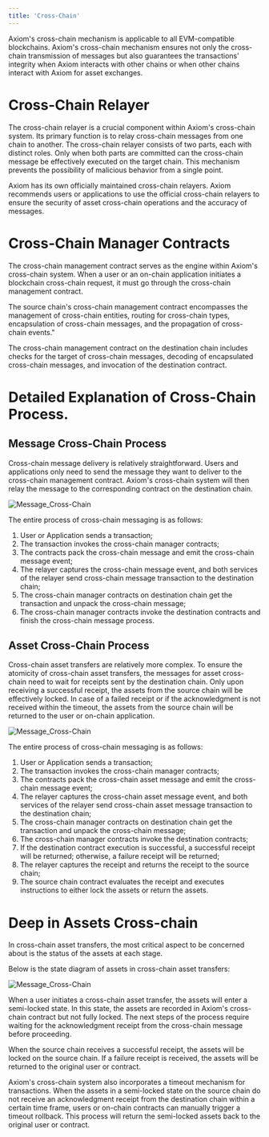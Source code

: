 ```yaml
---
title: 'Cross-Chain'
---
```


Axiom's cross-chain mechanism is applicable to all EVM-compatible blockchains. Axiom's cross-chain mechanism ensures not only the cross-chain transmission of messages but also guarantees the transactions' integrity when Axiom interacts with other chains or when other chains interact with Axiom for asset exchanges.

# Cross-Chain Relayer

The cross-chain relayer is a crucial component within Axiom's cross-chain system. Its primary function is to relay cross-chain messages from one chain to another. The cross-chain relayer consists of two parts, each with distinct roles. Only when both parts are committed can the cross-chain message be effectively executed on the target chain. This mechanism prevents the possibility of malicious behavior from a single point.

Axiom has its own officially maintained cross-chain relayers. Axiom recommends users or applications to use the official cross-chain relayers to ensure the security of asset cross-chain operations and the accuracy of messages.

# Cross-Chain Manager Contracts

The cross-chain management contract serves as the engine within Axiom's cross-chain system. When a user or an on-chain application initiates a blockchain cross-chain request, it must go through the cross-chain management contract.

The source chain's cross-chain management contract encompasses the management of cross-chain entities, routing for cross-chain types, encapsulation of cross-chain messages, and the propagation of cross-chain events."

The cross-chain management contract on the destination chain includes checks for the target of cross-chain messages, decoding of encapsulated cross-chain messages, and invocation of the destination contract.

# Detailed Explanation of Cross-Chain Process.

## Message Cross-Chain Process

Cross-chain message delivery is relatively straightforward. Users and applications only need to send the message they want to deliver to the cross-chain management contract. Axiom's cross-chain system will then relay the message to the corresponding contract on the destination chain.

![Message_Cross-Chain](../../images/message_cross_chain_en.png)

The entire process of cross-chain messaging is as follows:

1. User or Application sends a transaction;
2. The transaction invokes the cross-chain manager contracts;
3. The contracts pack the cross-chain message and emit the cross-chain message event;
4. The relayer captures the cross-chain message event, and both services of the relayer send cross-chain message transaction to the destination chain;
5. The cross-chain manager contracts on destination chain get the transaction and unpack the cross-chain message;
6. The cross-chain manager contracts invoke the destination contracts and finish the cross-chain message process.

## Asset Cross-Chain Process

Cross-chain asset transfers are relatively more complex. To ensure the atomicity of cross-chain asset transfers, the messages for asset cross-chain need to wait for receipts sent by the destination chain. Only upon receiving a successful receipt, the assets from the source chain will be effectively locked. In case of a failed receipt or if the acknowledgment is not received within the timeout, the assets from the source chain will be returned to the user or on-chain application.

![Message_Cross-Chain](../../images/asset_cross_chain_en.png)

The entire process of cross-chain messaging is as follows:

1. User or Application sends a transaction;
2. The transaction invokes the cross-chain manager contracts;
3. The contracts pack the cross-chain asset message and emit the cross-chain message event;
4. The relayer captures the cross-chain asset message event, and both services of the relayer send cross-chain asset message transaction to the destination chain;
5. The cross-chain manager contracts on destination chain get the transaction and unpack the cross-chain message;
6. The cross-chain manager contracts invoke the destination contracts;
7. If the destination contract execution is successful, a successful receipt will be returned; otherwise, a failure receipt will be returned;
8. The relayer captures the receipt and returns the receipt to the source chain;
9. The source chain contract evaluates the receipt and executes instructions to either lock the assets or return the assets.

# Deep in Assets Cross-chain

In cross-chain asset transfers, the most critical aspect to be concerned about is the status of the assets at each stage.

Below is the state diagram of assets in cross-chain asset transfers:

![Message_Cross-Chain](../../images/asset_cross_chain_state_en.png)

When a user initiates a cross-chain asset transfer, the assets will enter a semi-locked state. In this state, the assets are recorded in Axiom's cross-chain contract but not fully locked. The next steps of the process require waiting for the acknowledgment receipt from the cross-chain message before proceeding.

When the source chain receives a successful receipt, the assets will be locked on the source chain. If a failure receipt is received, the assets will be returned to the original user or contract.

Axiom's cross-chain system also incorporates a timeout mechanism for transactions. When the assets in a semi-locked state on the source chain do not receive an acknowledgment receipt from the destination chain within a certain time frame, users or on-chain contracts can manually trigger a timeout rollback. This process will return the semi-locked assets back to the original user or contract.
